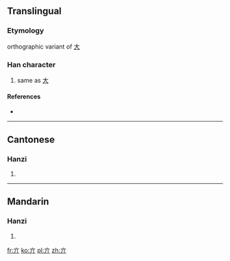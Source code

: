 ==Translingual==

===Etymology===
orthographic variant of [[大]]

===Han character===
{{Han char|rn=8|rad=亠|as=02|sn=4|four=|canj=卜中中 (YLL)}}

# same as [[大]]

====References====
* {{Han ref|kx=0088.050|dkj=00289|dj=0185.020|hdz=10279.070|uh=4EA3|ud=20131}}

----

==Cantonese==

===Hanzi===
{{yue-hanzi|jyut=daai<sup>6</sup>, tai<sup>3</sup>|y=daaih (daai<sup>6</sup>), tai (tai<sup>3</sup>)}}

# {{defn|Cantonese|sort=亠02}}

----

==Mandarin==

===Hanzi===
{{cmn-hanzi|pin=[[pēng]] ([[peng1]]), [[tà]] ([[ta4]]), [[xiǎng]] ([[xiang3]])|wg=p'eng<sup>1</sup>, t'a<sup>4</sup>, hsiang<sup>3</sup>}}

# {{defn|Mandarin|sort=亠02}}

[[fr:亣]]
[[ko:亣]]
[[pl:亣]]
[[zh:亣]]